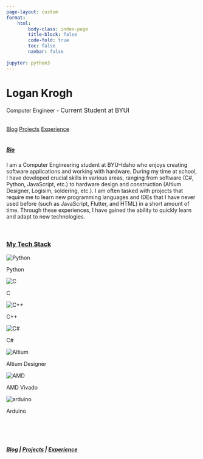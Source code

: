 ```yaml
---
page-layout: custom
format: 
    html:
        body-class: index-page
        title-block: false
        code-fold: true
        toc: false
        navbar: false
        
jupyter: python3
---
```

```{=html}

<div class = "index-header">
    <h1>Logan Krogh</h1>
    <p>Computer Engineer - <span style = "font-size: 1rem;"> Current Student at BYUI</span></p>
    <br>
    <div class = "nav-links">
        <a href= "about.qmd">Blog</a>
        <a href= "Projects.qmd">Projects</a>
        <a href= "Experience.qmd">Experience</a>
    </div>
</div>
```

<br>
<div class = "index-content">

##### <u>Bio</u>

I am a Computer Engineering student at BYU–Idaho who enjoys creating software applications and working with hardware. During my time at school, I have developed crucial skills in various areas, ranging from software (C#, Python, JavaScript, etc.) to hardware design and construction (Altium Designer, Logisim, soldering, etc.). I am often tasked with projects that require me to learn new programming languages and IDEs that I have never used before (such as JavaScript, Flutter, and HTML) in a short amount of time. Through these experiences, I have gained the ability to quickly learn and adapt to new technologies.

<br>

::: {.text-center}
### <u>My Tech Stack</u>
:::

<!--Creates the tech stack boxes with logo and text inside-->

```{=html}
<div class = "tech-stack">
    <div class="tech-item">
        <img src="./images/python-logo.png" alt ="Python" />
        <p>Python</p>
    </div>
    <div class = "tech-item">
        <img src = "./images/c-logo.png" alt = "C" />
        <p>C</p>
    </div>
    <div class = "tech-item">
        <img src = "./images/c++-logo.png" alt ="C++" />
        <p>C++</p>
    </div>
    <div class = "tech-item">
        <img src = "./images/csharp-logo.png" alt = "C#" />
        <p>C#</p>
    </div>
    <div class = "tech-item">
        <img src = "./images/altium-designer-logo.png" alt = "Altium" />
        <p>Altium Designer</p>
    </div>
    <div class = "tech-item">
        <img src = "./images/AMD-logo.png" alt = "AMD" />
        <p>AMD Vivado</p>
    </div>
    <div class = "tech-item">
        <img src = "./images/arduino-logo.png" alt = "arduino" />
        <p>Arduino</p>
    </div>
</div>
```
<br><br><br>

::: {.text-center}
##### [Blog](about.qmd) | [Projects](Projects.qmd)  |  [Experience](Experience.qmd) 
:::
</div>





